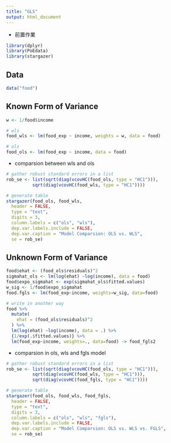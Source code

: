 ```yaml
---
title: "GLS"
output: html_document
---
```


- 前置作業
```r
library(dplyr)
library(PoEdata)
library(stargazer)
```

## Data
```r
data("food")
```

## Known Form of Variance
```r
w <- 1/food$income

# wls
food_wls <- lm(food_exp ~ income, weights = w, data = food)

# ols
food_ols <- lm(food_exp ~ income, data = food)
```

- comparsion between wls and ols
```r
# gather robust standard errors in a list
rob_se <- list(sqrt(diag(vcovHC(food_ols, type = "HC1"))),
          sqrt(diag(vcovHC(food_wls, type = "HC1"))))

# generate table
stargazer(food_ols, food_wls,
  header = FALSE, 
  type = "text",
  digits = 3, 
  column.labels = c("ols", "wls"),
  dep.var.labels.include = FALSE,
  dep.var.caption = "Model Comparsion: OLS vs. WLS",
  se = rob_se)
```

## Unknown Form of Variance
```r
food$ehat <- (food_ols$residuals)^2
sigmahat_ols <- lm(log(ehat) ~log(income), data = food)
food$expo_sigmahat <- exp(sigmahat_ols$fitted.values)
w_sig <- 1/food$expo_sigmahat
food.fgls <- lm(food_exp~income, weights=w_sig, data=food)

# write in another way
food %>%
  mutate(
    ehat = (food_ols$residuals)^2
  ) %>%
  lm(log(ehat) ~log(income), data = .) %>%
  {1/exp(.$fitted.values)} %>%
  lm(food_exp~income, weights=., data=food) -> food_fgls2
```

- comparsion in ols, wls and fgls model
```r
# gather robust standard errors in a list
rob_se <- list(sqrt(diag(vcovHC(food_ols, type = "HC1"))),
          sqrt(diag(vcovHC(food_wls, type = "HC1"))),
          sqrt(diag(vcovHC(food_fgls, type = "HC1"))))

# generate table
stargazer(food_ols, food_wls, food_fgls,
  header = FALSE, 
  type = "text",
  digits = 3, 
  column.labels = c("ols", "wls", "fgls"),
  dep.var.labels.include = FALSE,
  dep.var.caption = "Model Comparsion: OLS vs. WLS vs. FGLS",
  se = rob_se)
```


